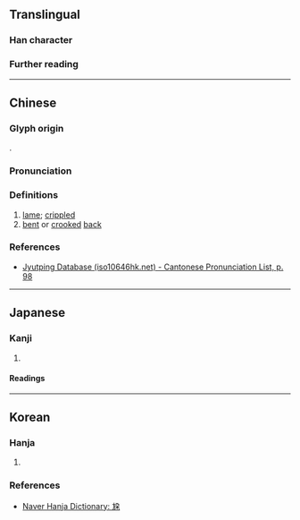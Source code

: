 {{character info}}
==Translingual==

===Han character===
{{Han char|rn=43|rad=尢|as=06|sn=9|four=|canj=KUNSD|ids=⿺尢朶}}

===Further reading===
{{Han ref|kx=0298.230|dkj=07572|dj=0593.290|hdz=10554.110|uh=5C2E}}

----

==Chinese==
{{zh-forms}}

===Glyph origin===
{{Han compound|尢|朶|c1=s|c2=p|ls=psc|t1=lame}}.

===Pronunciation===
{{zh-pron
|m=duò
|c=do3
|mc=y
|oc=y
|cat=a,n
}}

===Definitions===
{{head|zh|Han character}}

# [[lame]]; [[crippled]]
# [[bent]] or [[crooked]] [[back]]

===References===
* [http://www.iso10646hk.net/jp/document/download.jsp Jyutping Database (iso10646hk.net) - Cantonese Pronunciation List, p. 98]

----

==Japanese==

===Kanji===
{{ja-kanji|grade=|rs=尢06}}

# {{rfdef|ja|sort=尢06}}

====Readings====
{{ja-readings
|on=た
|kun=あしなえ-,せむし-
}}

----

==Korean==

===Hanja===
{{ko-hanja|절름발이|타}}

# {{rfdef|ko|sort=尢06}}

===References===
* [https://hanja.dict.naver.com/#/entry/ccko/9f95a46146304797b3eb2bbb8e187f55 Naver Hanja Dictionary: 尮]
